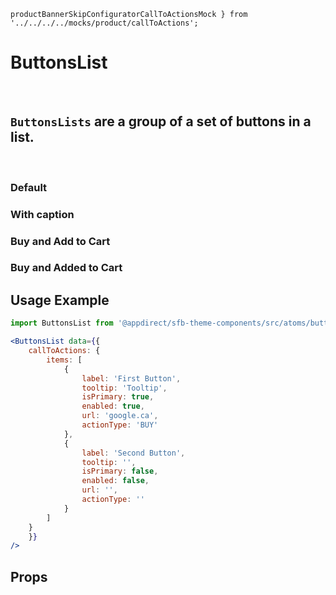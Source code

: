     productBannerSkipConfiguratorCallToActionsMock } from '../../../../mocks/product/callToActions';

<Meta of={ButtonsListStories} />

# ButtonsList

<br />

## `ButtonsLists` are a group of a set of buttons in a list.

<br />

### Default

<Canvas>
  <Story of={ButtonsListStories.Default} />
</Canvas>

### With caption

<Canvas>
  <Story of={ButtonsListStories.WithCaption} />
</Canvas>

### Buy and Add to Cart

<Canvas>
  <Story of={ButtonsListStories.BuyAndAddToCart} />
</Canvas>

### Buy and Added to Cart

<Canvas>
  <Story of={ButtonsListStories.BuyAndAddedToCart} />
</Canvas>

## Usage Example

```jsx
import ButtonsList from '@appdirect/sfb-theme-components/src/atoms/buttons-list/ButtonsList';

<ButtonsList data={{
    callToActions: {
        items: [
            {
                label: 'First Button',
                tooltip: 'Tooltip',
                isPrimary: true,
                enabled: true,
                url: 'google.ca',
                actionType: 'BUY'
            },
            {
                label: 'Second Button',
                tooltip: '',
                isPrimary: false,
                enabled: false,
                url: '',
                actionType: ''
            }
        ]
    }
    }}
/>

```

## Props

<ArgsTable of={ButtonsList} />
